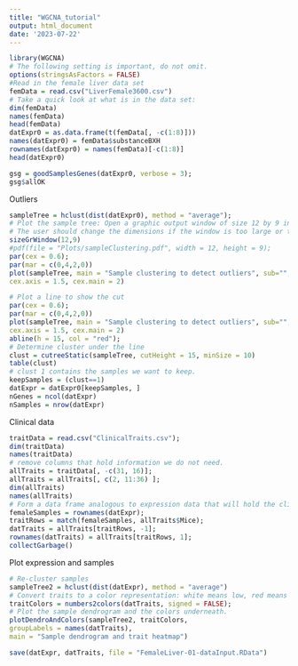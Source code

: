 ```yaml
---
title: "WGCNA_tutorial"
output: html_document
date: '2023-07-22'
---
```


```r
library(WGCNA)
# The following setting is important, do not omit.
options(stringsAsFactors = FALSE)
#Read in the female liver data set
femData = read.csv("LiverFemale3600.csv")
# Take a quick look at what is in the data set:
dim(femData)
names(femData)
head(femData)
datExpr0 = as.data.frame(t(femData[, -c(1:8)]))
names(datExpr0) = femData$substanceBXH
rownames(datExpr0) = names(femData)[-c(1:8)]
head(datExpr0)
```

```r
gsg = goodSamplesGenes(datExpr0, verbose = 3);
gsg$allOK
```
Outliers
```r
sampleTree = hclust(dist(datExpr0), method = "average");
# Plot the sample tree: Open a graphic output window of size 12 by 9 inches
# The user should change the dimensions if the window is too large or too small.
sizeGrWindow(12,9)
#pdf(file = "Plots/sampleClustering.pdf", width = 12, height = 9);
par(cex = 0.6);
par(mar = c(0,4,2,0))
plot(sampleTree, main = "Sample clustering to detect outliers", sub="", xlab="", cex.lab = 1.5,
cex.axis = 1.5, cex.main = 2)
```
```r
# Plot a line to show the cut
par(cex = 0.6);
par(mar = c(0,4,2,0))
plot(sampleTree, main = "Sample clustering to detect outliers", sub="", xlab="", cex.lab = 1.5,
cex.axis = 1.5, cex.main = 2)
abline(h = 15, col = "red");
# Determine cluster under the line
clust = cutreeStatic(sampleTree, cutHeight = 15, minSize = 10)
table(clust)
# clust 1 contains the samples we want to keep.
keepSamples = (clust==1)
datExpr = datExpr0[keepSamples, ]
nGenes = ncol(datExpr)
nSamples = nrow(datExpr)
```
Clinical data
```r
traitData = read.csv("ClinicalTraits.csv");
dim(traitData)
names(traitData)
# remove columns that hold information we do not need.
allTraits = traitData[, -c(31, 16)];
allTraits = allTraits[, c(2, 11:36) ];
dim(allTraits)
names(allTraits)
# Form a data frame analogous to expression data that will hold the clinical traits.
femaleSamples = rownames(datExpr);
traitRows = match(femaleSamples, allTraits$Mice);
datTraits = allTraits[traitRows, -1];
rownames(datTraits) = allTraits[traitRows, 1];
collectGarbage()
```

Plot expression and samples
```r
# Re-cluster samples
sampleTree2 = hclust(dist(datExpr), method = "average")
# Convert traits to a color representation: white means low, red means high, grey means missing entry
traitColors = numbers2colors(datTraits, signed = FALSE);
# Plot the sample dendrogram and the colors underneath.
plotDendroAndColors(sampleTree2, traitColors,
groupLabels = names(datTraits),
main = "Sample dendrogram and trait heatmap")
```
```r
save(datExpr, datTraits, file = "FemaleLiver-01-dataInput.RData")
```

